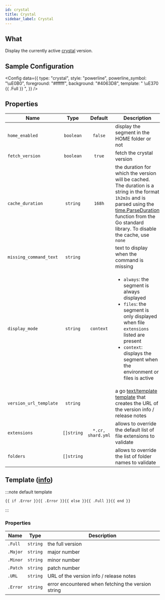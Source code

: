 ```yaml
---
id: crystal
title: Crystal
sidebar_label: Crystal
---
```


## What

Display the currently active [crystal] version.

## Sample Configuration


<Config
  data={{
    type: "crystal",
    style: "powerline",
    powerline_symbol: "\uE0B0",
    foreground: "#ffffff",
    background: "#4063D8",
    template: " \uE370 {{ .Full }} ",
  }}
/>

## Properties

| Name                   |    Type    |      Default      | Description                                                                                                                                                                                                                          |
| ---------------------- | :--------: | :---------------: | ------------------------------------------------------------------------------------------------------------------------------------------------------------------------------------------------------------------------------------ |
| `home_enabled`         | `boolean`  |      `false`      | display the segment in the HOME folder or not                                                                                                                                                                                        |
| `fetch_version`        | `boolean`  |      `true`       | fetch the crystal version                                                                                                                                                                                                            |
| `cache_duration`       |  `string`  |      `168h`       | the duration for which the version will be cached. The duration is a string in the format `1h2m3s` and is parsed using the [time.ParseDuration] function from the Go standard library. To disable the cache, use `none`              |
| `missing_command_text` |  `string`  |                   | text to display when the command is missing                                                                                                                                                                                          |
| `display_mode`         |  `string`  |     `context`     | <ul><li>`always`: the segment is always displayed</li><li>`files`: the segment is only displayed when file `extensions` listed are present</li><li>`context`: displays the segment when the environment or files is active</li></ul> |
| `version_url_template` |  `string`  |                   | a go [text/template][go-text-template] [template][templates] that creates the URL of the version info / release notes                                                                                                                |
| `extensions`           | `[]string` | `*.cr, shard.yml` | allows to override the default list of file extensions to validate                                                                                                                                                                   |
| `folders`              | `[]string` |                   | allows to override the list of folder names to validate                                                                                                                                                                              |

## Template ([info][templates])

:::note default template

```template
{{ if .Error }}{{ .Error }}{{ else }}{{ .Full }}{{ end }}
```

:::

### Properties

| Name     | Type     | Description                                        |
| -------- | -------- | -------------------------------------------------- |
| `.Full`  | `string` | the full version                                   |
| `.Major` | `string` | major number                                       |
| `.Minor` | `string` | minor number                                       |
| `.Patch` | `string` | patch number                                       |
| `.URL`   | `string` | URL of the version info / release notes            |
| `.Error` | `string` | error encountered when fetching the version string |

[go-text-template]: https://golang.org/pkg/text/template/
[templates]: /docs/configuration/templates
[crystal]: https://crystal-lang.org/
[time.ParseDuration]: https://golang.org/pkg/time/#ParseDuration
